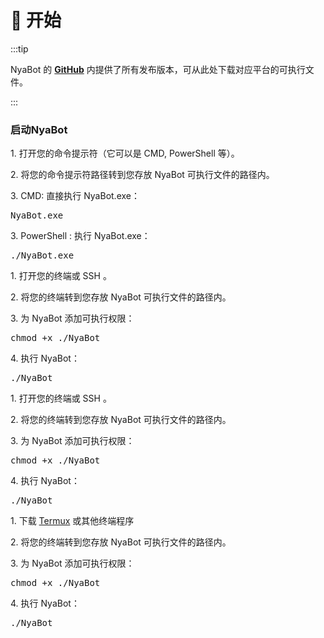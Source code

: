
# 🚀 开始

:::tip

NyaBot 的 **[GitHub](https://github.com/Elyart-Network/NyaBot/releases)** 内提供了所有发布版本，可从此处下载对应平台的可执行文件。

:::

### 启动NyaBot

<Tabs>
    <TabItem value = "Windows" label = "Windows" default>
        <p>1. 打开您的命令提示符（它可以是 CMD, PowerShell 等）。</p>
        <p>2. 将您的命令提示符路径转到您存放 NyaBot 可执行文件的路径内。</p>
        <p>3. CMD: 直接执行 NyaBot.exe：</p>
        <pre>NyaBot.exe</pre>
        <p>3. PowerShell : 执行 NyaBot.exe：</p>
        <pre>./NyaBot.exe</pre>
    </TabItem>
    <TabItem value= "Linux" label= "Linux">
        <p>1. 打开您的终端或 SSH 。</p>
        <p>2. 将您的终端转到您存放 NyaBot 可执行文件的路径内。</p>
        <p>3. 为 NyaBot 添加可执行权限：</p>
        <pre>chmod +x ./NyaBot</pre>
        <p>4. 执行 NyaBot：</p>
        <pre>./NyaBot</pre>
    </TabItem>
    <TabItem value= "MacOS" label= "MacOS">
        <p>1. 打开您的终端或 SSH 。</p>
        <p>2. 将您的终端转到您存放 NyaBot 可执行文件的路径内。</p>
        <p>3. 为 NyaBot 添加可执行权限：</p>
        <pre>chmod +x ./NyaBot</pre>
        <p>4. 执行 NyaBot：</p>
        <pre>./NyaBot</pre>
    </TabItem>
    <TabItem value= "Android" label= "Android">
        <p>1. 下载 <a href= "https://github.com/termux/termux-app/releases/">Termux</a> 或其他终端程序</p>
        <p>2. 将您的终端转到您存放 NyaBot 可执行文件的路径内。</p>
        <p>3. 为 NyaBot 添加可执行权限：</p>
        <pre>chmod +x ./NyaBot</pre>
        <p>4. 执行 NyaBot：</p>
        <pre>./NyaBot</pre>
    </TabItem>
</Tabs>